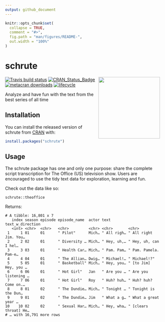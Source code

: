 ```yaml
---
output: github_document
---
```


<!-- README.md is generated from README.Rmd. Please edit that file -->

```r
knitr::opts_chunk$set(
  collapse = TRUE,
  comment = "#>",
  fig.path = "man/figures/README-",
  out.width = "100%"
)
```

# schrute
<img src='https://raw.githubusercontent.com/bradlindblad/schrute/master/man/figures/logo.png' align="right" height="200" />

<!-- badges: start -->
[![Travis build status](https://travis-ci.org/bradlindblad/schrute.svg?branch=master)](https://travis-ci.org/bradlindblad/schrute)
[![CRAN_Status_Badge](https://www.r-pkg.org/badges/version/schrute)](https://cran.r-project.org/package=schrute)
[![metacran downloads](https://cranlogs.r-pkg.org/badges/schrute)](https://cran.r-project.org/package=schrute)
[![lifecycle](https://img.shields.io/badge/lifecycle-experimental-orange.svg)](https://www.tidyverse.org/lifecycle/#experimental)
<!-- badges: end -->

Analyze and have fun with the text from the best series of all time

## Installation

You can install the released version of schrute from [CRAN](https://CRAN.R-project.org) with:

``` r
install.packages("schrute")
```

## Usage

The schrute package has one and only one purpose: share the complete script transcription for The Office (US) television show. Users are encouraged to use the tidy text data for exploration, learning and fun.

Check out the data like so:
```
schrute::theoffice
```

Returns:

```
# A tibble: 16,801 x 7
   index season episode episode_name  actor text        text_w_direction     
   <int> <chr>  <chr>   <chr>         <chr> <chr>       <chr>                
 1     1 01     01      " Pilot"      Mich… " All righ… " All right Jim. You…
 2     2 02     01      " Diversity … Mich… " Hey, uh,… " Hey, uh, can I hel…
 3     3 03     01      " Health Car… Mich… " Pam. Pam… " Pam. Pamela. Pam-e…
 4     4 04     01      " The Allian… Dwig… " Michael!… " Michael!?"         
 5     5 05     01      " Basketball" Mich… " Hey, you… " [to Jim] Hey, you …
 6     6 06     01      " Hot Girl"   Jan   " Are you … " Are you listening …
 7     7 06     01      " Hot Girl"   Roy   " Huh? huh… " Huh? huh? Come on.…
 8     8 01     02      " The Dundie… Mich… " Tonight … " Tonight is the Dun…
 9     9 01     02      " The Dundie… Jim   " What a g… " What a great year …
10    10 02     02      " Sexual Har… Mich… " Hey, wha… " [clears throat] He…
# … with 16,791 more rows
```


